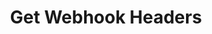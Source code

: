 ---
openapi: get /webhooks/{webhook_id}/headers
title: Get Webhook Headers
description: Get the headers for a specific webhook.
---